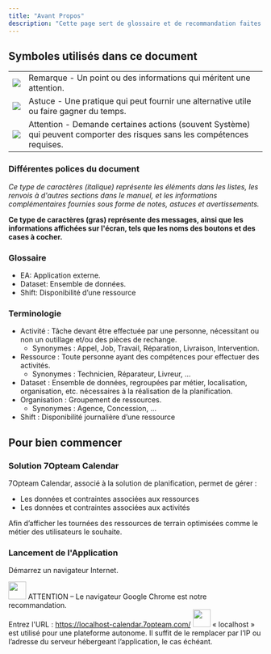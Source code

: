 ```yaml
---
title: "Avant Propos"
description: "Cette page sert de glossaire et de recommandation faites de la part de 7Opteam."
---
```


## Symboles utilisés dans ce document

<table
  style={{ width: "100%", borderCollapse: "collapse", borderSpacing: "0" }}
>
  <tr>
    <td
      style={{
        padding: "10px",
        textAlign: "center",
        verticalAlign: "top",
        width: "50px",
      }}
    >
      <img
        style={{ width: "35px" }}
        noZoom
        src="/public/assets/doc-screen/RemarksIcon.png"
      />
    </td>
    <td style={{ padding: "10px" }}>
      Remarque - Un point ou des informations qui méritent une attention.
    </td>
  </tr>
  <tr>
    <td
      style={{
        padding: "10px",
        textAlign: "center",
        verticalAlign: "top",
        width: "50px",
      }}
    >
      <img
        style={{ width: "35px" }}
        noZoom
        src="/public/assets/doc-screen/TipsIcon.png"
      />
    </td>
    <td style={{ padding: "10px" }}>
      Astuce - Une pratique qui peut fournir une alternative utile ou faire
      gagner du temps.
    </td>
  </tr>
  <tr>
    <td
      style={{
        padding: "10px",
        textAlign: "center",
        verticalAlign: "top",
        width: "50px",
      }}
    >
      <img
        style={{ width: "35px" }}
        noZoom
        src="/public/assets/doc-screen/WarningIcon.png"
      />
    </td>
    <td style={{ padding: "10px" }}>
      Attention - Demande certaines actions (souvent Système) qui peuvent
      comporter des risques sans les compétences requises.
    </td>
  </tr>
</table>

### Différentes polices du document

_Ce type de caractères (italique) représente les éléments dans les listes, les renvois à d'autres sections dans le manuel, et les informations complémentaires fournies sous forme de notes, astuces et avertissements._

**Ce type de caractères (gras) représente des messages, ainsi que les informations affichées sur l'écran, tels que les noms des boutons et des cases à cocher.**

### Glossaire

- EA: Application externe.
- Dataset: Ensemble de données.
- Shift: Disponibilité d’une ressource

### Terminologie

- Activité : Tâche devant être effectuée par une personne, nécessitant ou non un outillage et/ou des pièces de rechange.
  - Synonymes : Appel, Job, Travail, Réparation, Livraison, Intervention.
- Ressource : Toute personne ayant des compétences pour effectuer des activités.
  - Synonymes : Technicien, Réparateur, Livreur, …
- Dataset : Ensemble de données, regroupées par métier, localisation, organisation, etc. nécessaires à la réalisation de la planification.
- Organisation : Groupement de ressources.
  - Synonymes : Agence, Concession, …
- Shift : Disponibilité journalière d’une ressource

## Pour bien commencer

### Solution 7Opteam Calendar

7Opteam Calendar, associé à la solution de planification, permet de gérer :

- Les données et contraintes associées aux ressources
- Les données et contraintes associées aux activités

Afin d’afficher les tournées des ressources de terrain optimisées comme le métier des utilisateurs le souhaite.

### Lancement de l'Application

Démarrez un navigateur Internet.

<img width="35" noZoom src="/public/assets/doc-screen/WarningIcon.png" /> ATTENTION
– Le navigateur Google Chrome est notre recommandation.
<br />
Entrez l'URL : https://localhost-calendar.7opteam.com/
<img width="35" noZoom src="/public/assets/doc-screen/RemarksIcon.png" /> « localhost
» est utilisé pour une plateforme autonome. Il suffit de le remplacer par l’IP ou
l’adresse du serveur hébergeant l’application, le cas échéant.
<br />
